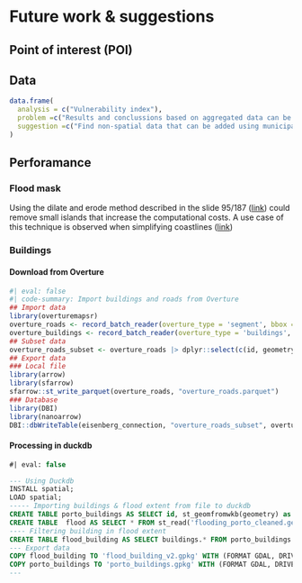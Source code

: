 
# Future work & suggestions
## Point of interest (POI)
## Data

```r
data.frame(
  analysis = c("Vulnerability index"),
  problem =c("Results and conclussions based on aggregated data can be limited and biased"),
  suggestion =c("Find non-spatial data that can be added using municipality, neighbor or sector ID")
)
```

## Perforamance

### Flood mask

Using the dilate and erode method described in the slide 95/187 ([link](https://cdn2.hubspot.net/hubfs/2283855/PostGIS%20Day%202019%20-%20Overview.pdf)) could remove small islands that increase the computational costs. A use case of this technique is observed when simplifying coastlines ([link](https://github.com/rruiz-s/heigit-gima/wiki/2.-Data-preparation#post-scenario))

### Buildings
#### Download from Overture


```r
#| eval: false
#| code-summary: Import buildings and roads from Overture
## Import data
library(overturemapsr)
overture_roads <- record_batch_reader(overture_type = 'segment', bbox = sf::st_bbox(ghs))
overture_buildings <- record_batch_reader(overture_type = 'buildings', bbox = sf::st_bbox(ghs))
## Subset data
overture_roads_subset <- overture_roads |> dplyr::select(c(id, geometry,class,update_time, subtype))
## Export data
### Local file
library(arrow)
library(sfarrow)
sfarrow::st_write_parquet(overture_roads, "overture_roads.parquet")
### Database
library(DBI)
library(nanoarrow)
DBI::dbWriteTable(eisenberg_connection, "overture_roads_subset", overture_roads_subset)
```


#### Processing in duckdb
```sql
#| eval: false

--- Using Duckdb
INSTALL spatial;
LOAD spatial;
----- Importing buildings & flood extent from file to duckdb
CREATE TABLE porto_buildings AS SELECT id, st_geomfromwkb(geometry) as geom  FROM 'porto_buildings_overture.parquet';
CREATE TABLE  flood AS SELECT * FROM st_read('flooding_porto_cleaned.geojson');
---- Filtering building in flood extent
CREATE TABLE flood_building AS SELECT buildings.* FROM porto_buildings as buildings, flood WHERE st_intersects(buildings.geom, flood.geom);
--- Export data
COPY flood_building TO 'flood_building_v2.gpkg' WITH (FORMAT GDAL, DRIVER 'GPKG');
COPY porto_buildings TO 'porto_buildings.gpkg' WITH (FORMAT GDAL, DRIVER 'GPKG');
---


```
